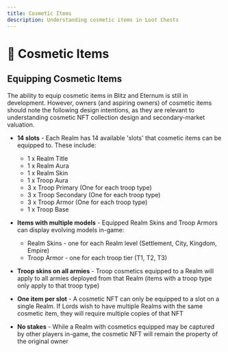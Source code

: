 ```yaml
---
title: Cosmetic Items
description: Understanding cosmetic items in Loot Chests
---
```


# 🎨 Cosmetic Items

## Equipping Cosmetic Items

The ability to equip cosmetic items in Blitz and Eternum is still in development. However, owners (and aspiring owners)
of cosmetic items should note the following design intentions, as they are relevant to understanding cosmetic NFT
collection design and secondary-market valuation.

- **14 slots** - Each Realm has 14 available 'slots' that cosmetic items can be equipped to. These include:
  - 1 x Realm Title
  - 1 x Realm Aura
  - 1 x Realm Skin
  - 1 x Troop Aura
  - 3 x Troop Primary (One for each troop type)
  - 3 x Troop Secondary (One for each troop type)
  - 3 x Troop Armor (One for each troop type)
  - 1 x Troop Base

- **Items with multiple models** - Equipped Realm Skins and Troop Armors can display evolving models in-game:
  - Realm Skins - one for each Realm level (Settlement, City, Kingdom, Empire)
  - Troop Armor - one for each troop tier (T1, T2, T3)

- **Troop skins on all armies** - Troop cosmetics equipped to a Realm will apply to all armies deployed from that Realm
  (items with a troop type only apply to that troop type)

- **One item per slot** - A cosmetic NFT can only be equipped to a slot on a single Realm. If Lords wish to have
  multiple Realms with the same cosmetic item, they will require multiple copies of that NFT

- **No stakes** - While a Realm with cosmetics equipped may be captured by other players in-game, the cosmetic NFT will
  remain the property of the original owner
